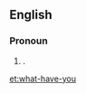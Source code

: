 ==English==

===Pronoun===
{{en-pron|head=[[what]]-[[have]]-[[you]]}}

# {{context|colloquial}} {{alternative spelling of|what have you|lang=en}}.

[[et:what-have-you]]